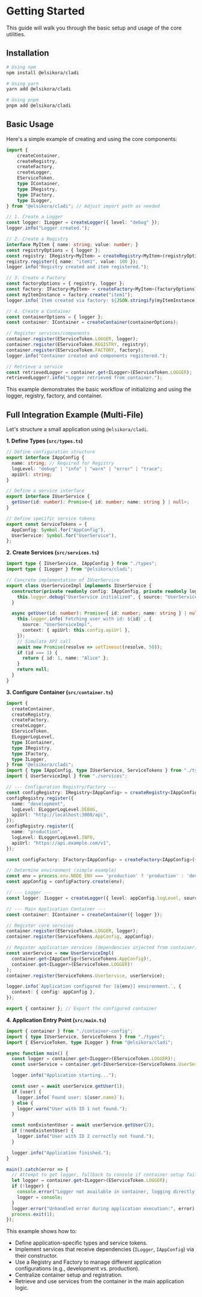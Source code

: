 # Getting Started

This guide will walk you through the basic setup and usage of the core utilities.

## Installation

```bash
# Using npm
npm install @elsikora/cladi

# Using yarn
yarn add @elsikora/cladi

# Using pnpm
pnpm add @elsikora/cladi
```

## Basic Usage

Here's a simple example of creating and using the core components:

```typescript
import {
	createContainer,
	createRegistry,
	createFactory,
	createLogger,
	EServiceToken,
	type IContainer,
	type IRegistry,
	type IFactory,
	type ILogger,
} from "@elsikora/cladi"; // Adjust import path as needed

// 1. Create a Logger
const logger: ILogger = createLogger({ level: "debug" });
logger.info("Logger created.");

// 2. Create a Registry
interface MyItem { name: string; value: number; }
const registryOptions = { logger };
const registry: IRegistry<MyItem> = createRegistry<MyItem>(registryOptions);
registry.register({ name: "item1", value: 100 });
logger.info("Registry created and item registered.");

// 3. Create a Factory
const factoryOptions = { registry, logger };
const factory: IFactory<MyItem> = createFactory<MyItem>(factoryOptions);
const myItemInstance = factory.create("item1");
logger.info(`Item created via factory: ${JSON.stringify(myItemInstance)}`);

// 4. Create a Container
const containerOptions = { logger };
const container: IContainer = createContainer(containerOptions);

// Register services/components
container.register(EServiceToken.LOGGER, logger);
container.register(EServiceToken.REGISTRY, registry);
container.register(EServiceToken.FACTORY, factory);
logger.info("Container created and components registered.");

// Retrieve a service
const retrievedLogger = container.get<ILogger>(EServiceToken.LOGGER);
retrievedLogger?.info("Logger retrieved from container.");
```

This example demonstrates the basic workflow of initializing and using the logger, registry, factory, and container.

## Full Integration Example (Multi-File)

Let's structure a small application using `@elsikora/cladi`.

**1. Define Types (`src/types.ts`)**

```typescript filename="src/types.ts"
// Define configuration structure
export interface IAppConfig {
  name: string; // Required for Registry
  logLevel: "debug" | "info" | "warn" | "error" | "trace";
  apiUrl: string;
}

// Define a service interface
export interface IUserService {
  getUser(id: number): Promise<{ id: number; name: string } | null>;
}

// Define specific service tokens
export const ServiceTokens = {
  AppConfig: Symbol.for("AppConfig"),
  UserService: Symbol.for("UserService"),
};
```

**2. Create Services (`src/services.ts`)**

```typescript filename="src/services.ts"
import type { IUserService, IAppConfig } from "./types";
import type { ILogger } from "@elsikora/cladi";

// Concrete implementation of IUserService
export class UserServiceImpl implements IUserService {
  constructor(private readonly config: IAppConfig, private readonly logger: ILogger) {
    this.logger.debug("UserService initialized", { source: "UserServiceImpl" });
  }

  async getUser(id: number): Promise<{ id: number; name: string } | null> {
    this.logger.info(`Fetching user with id: ${id}`, {
      source: "UserServiceImpl",
      context: { apiUrl: this.config.apiUrl },
    });
    // Simulate API call
    await new Promise(resolve => setTimeout(resolve, 50)); 
    if (id === 1) {
      return { id: 1, name: "Alice" };
    }
    return null;
  }
}
```

**3. Configure Container (`src/container.ts`)**

```typescript filename="src/container-config.ts"
import {
  createContainer,
  createRegistry,
  createFactory,
  createLogger,
  EServiceToken,
  ELoggerLogLevel,
  type IContainer,
  type IRegistry,
  type IFactory,
  type ILogger,
} from "@elsikora/cladi";
import { type IAppConfig, type IUserService, ServiceTokens } from "./types";
import { UserServiceImpl } from "./services";

// --- Configuration Registry/Factory ---
const configRegistry: IRegistry<IAppConfig> = createRegistry<IAppConfig>({});
configRegistry.register({ 
  name: "development", 
  logLevel: ELoggerLogLevel.DEBUG,
  apiUrl: "http://localhost:3000/api",
});
configRegistry.register({ 
  name: "production", 
  logLevel: ELoggerLogLevel.INFO,
  apiUrl: "https://api.example.com/v1",
});

const configFactory: IFactory<IAppConfig> = createFactory<IAppConfig>({ registry: configRegistry });

// Determine environment (simple example)
const env = process.env.NODE_ENV === 'production' ? 'production' : 'development';
const appConfig = configFactory.create(env);

// --- Logger ---
const logger: ILogger = createLogger({ level: appConfig.logLevel, source: "App" });

// --- Main Application Container ---
const container: IContainer = createContainer({ logger });

// Register core services
container.register(EServiceToken.LOGGER, logger);
container.register(ServiceTokens.AppConfig, appConfig);

// Register application services (dependencies injected from container)
const userService = new UserServiceImpl(
  container.get<IAppConfig>(ServiceTokens.AppConfig)!,
  container.get<ILogger>(EServiceToken.LOGGER)!
);
container.register(ServiceTokens.UserService, userService);

logger.info(`Application configured for [${env}] environment.`, {
  context: { config: appConfig },
});

export { container }; // Export the configured container
```

**4. Application Entry Point (`src/main.ts`)**

```typescript filename="src/main.ts"
import { container } from "./container-config";
import { type IUserService, ServiceTokens } from "./types";
import { EServiceToken, type ILogger } from "@elsikora/cladi";

async function main() {
  const logger = container.get<ILogger>(EServiceToken.LOGGER)!;
  const userService = container.get<IUserService>(ServiceTokens.UserService)!;

  logger.info("Application starting...");

  const user = await userService.getUser(1);
  if (user) {
    logger.info(`Found user: ${user.name}`);
  } else {
    logger.warn("User with ID 1 not found.");
  }

  const nonExistentUser = await userService.getUser(2);
  if (!nonExistentUser) {
    logger.info("User with ID 2 correctly not found.");
  }

  logger.info("Application finished.");
}

main().catch(error => {
  // Attempt to get logger, fallback to console if container setup failed
  let logger = container.get<ILogger>(EServiceToken.LOGGER);
  if (!logger) {
    console.error("Logger not available in container, logging directly to console.");
    logger = console; 
  }
  logger.error("Unhandled error during application execution:", error);
  process.exit(1);
});

```

This example shows how to:
- Define application-specific types and service tokens.
- Implement services that receive dependencies (`ILogger`, `IAppConfig`) via their constructor.
- Use a Registry and Factory to manage different application configurations (e.g., development vs. production).
- Centralize container setup and registration.
- Retrieve and use services from the container in the main application logic. 